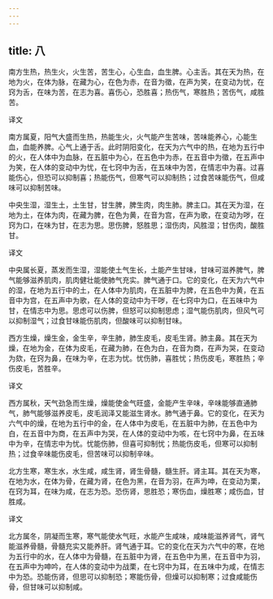 ```yaml
---
---
---
```

title: 八
---




南方生热，热生火，火生苦，苦生心，心生血，血生脾。心主舌。其在天为热，在地为火，在体为脉，在藏为心，在色为赤，在音为徵，在声为笑，在变动为忧，在窍为舌，在味为苦，在志为喜。喜伤心，恐胜喜；热伤气，寒胜热；苦伤气，咸胜苦。

译文

南方属夏，阳气大盛而生热，热能生火，火气能产生苦味，苦味能养心，心能生血，血能养脾。心气上通于舌。此时阴阳变化，在天为六气中的热，在地为五行中的火，在人体中为血脉，在五脏中为心，在五色中为赤，在五音中为徵，在五声中为笑，在人体的变动中为忧，在七窍中为舌，在五味中为苦，在情志中为喜。过喜能伤心，但恐可以抑制喜；热能伤气，但寒气可以抑制热；过食苦味能伤气，但咸味可以抑制苦味。

中央生湿，湿生土，土生甘，甘生脾，脾生肉，肉生肺。脾主口。其在天为湿，在地为土，在体为肉，在藏为脾，在色为黄，在音为宫，在声为歌，在变动为哕，在窍为口，在味为甘，在志为思。思伤脾，怒胜思；湿伤肉，风胜湿；甘伤肉，酸胜甘。

译文

中央属长夏，蒸发而生湿，湿能使土气生长，土能产生甘味，甘味可滋养脾气，脾气能够滋养肌肉，肌肉健壮能使肺气充实。脾气通于口。它的变化，在天为六气中的湿，在地为五行中的土，在人体中为肌肉，在五脏中为脾，在五色中为黄，在五音中为宫，在五声中为歌，在人体的变动中为干哕，在七窍中为口，在五味中为甘，在情志中为思。思虑可以伤脾，但怒可以抑制思虑；湿气能伤肌肉，但风气可以抑制湿气；过食甘味能伤肌肉，但酸味可以抑制甘味。

西方生燥，燥生金，金生辛，辛生肺，肺生皮毛，皮毛生肾。肺主鼻。其在天为燥，在地为金，在体为皮毛，在藏为肺，在色为白，在音为商，在声为哭，在变动为欬，在窍为鼻，在味为辛，在志为忧。忧伤肺，喜胜忧；热伤皮毛，寒胜热；辛伤皮毛，苦胜辛。

译文

西方属秋，天气劲急而生燥，燥能使金气旺盛，金能产生辛味，辛味能够直通肺气，肺气能够滋养皮毛，皮毛润泽又能滋生肾水。肺气通于鼻。它的变化，在天为六气中的燥，在地为五行中的金，在人体中为皮毛，在五脏中为肺，在五色中为白，在五音中为商，在五声中为哭，在人体的变动中为咳，在七窍中为鼻，在五味中为辛，在情志中为忧。忧能伤肺，但喜可抑制忧；热能伤皮毛，但寒可以抑制热；过食辛味能伤皮毛，但苦味可以抑制辛味。

北方生寒，寒生水，水生咸，咸生肾，肾生骨髓，髓生肝。肾主耳。其在天为寒，在地为水，在体为骨，在藏为肾，在色为黑，在音为羽，在声为呻，在变动为栗，在窍为耳，在味为咸，在志为恐。恐伤肾，思胜恐；寒伤血，燥胜寒；咸伤血，甘胜咸。

译文

北方属冬，阴凝而生寒，寒气能使水气旺，水能产生咸味，咸味能滋养肾气，肾气能滋养骨髓，骨髓充实又能养肝。肾气通于耳。它的变化在天为六气中的寒，在地为五行中的水，在人体中为骨髓，在五脏中为肾，在五色中为黑，在五音中为羽，在五声中为呻吟，在人体的变动中为战栗，在七窍中为耳，在五味中为咸，在情志中为恐。恐能伤肾，但思可以抑制恐；寒能伤骨，但燥可以抑制寒；过食咸能伤骨，但甘味可以抑制咸。